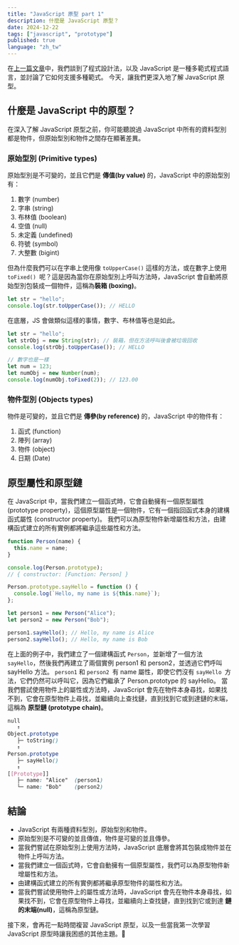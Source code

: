 ```yaml
---
title: "JavaScript 原型 part 1"
description: 什麼是 JavaScript 原型？
date: 2024-12-22
tags: ["javascript", "prototype"]
published: true
language: "zh_tw"
---
```


在[上一篇文章](/zh_tw/blog/js-prototype-introduction-programming-paradigms-zh_tw)中，我們談到了程式設計法，以及 JavaScript 是一種多範式程式語言，並討論了它如何支援多種範式。
今天，讓我們更深入地了解 JavaScript 原型。

## 什麼是 JavaScript 中的原型？

在深入了解 JavaScript 原型之前，你可能聽說過 JavaScript 中所有的資料型別都是物件，但原始型別和物件之間存在顯著差異。

### 原始型別 (Primitive types)

原始型別是不可變的，並且它們是 **傳值(by value)** 的，JavaScript 中的原始型別有：

1. 數字 (number)
2. 字串 (string)
3. 布林值 (boolean)
4. 空值 (null)
5. 未定義 (undefined)
6. 符號 (symbol)
7. 大整數 (bigint)

但為什麼我們可以在字串上使用像 `toUpperCase()` 這樣的方法，或在數字上使用 `toFixed() `呢？這是因為當你在原始型別上呼叫方法時，JavaScript 會自動將原始型別包裝成一個物件，這稱為**裝箱 (boxing)**。

```js
let str = "hello";
console.log(str.toUpperCase()); // HELLO
```

在底層，JS 會做類似這樣的事情，數字、布林值等也是如此。

```js
let str = "hello";
let strObj = new String(str); // 裝箱，但在方法呼叫後會被垃圾回收
console.log(strObj.toUpperCase()); // HELLO

// 數字也是一樣
let num = 123;
let numObj = new Number(num);
console.log(numObj.toFixed(2)); // 123.00
```

### 物件型別 (Objects types)

物件是可變的，並且它們是 **傳參(by reference)** 的，JavaScript 中的物件有：

1. 函式 (function)
2. 陣列 (array)
3. 物件 (object)
4. 日期 (Date)

## 原型屬性和原型鏈

在 JavaScript 中，當我們建立一個函式時，它會自動擁有一個原型屬性 (prototype property)，這個原型屬性是一個物件，它有一個指回函式本身的建構函式屬性 (constructor property)。
我們可以為原型物件新增屬性和方法，由建構函式建立的所有實例都將繼承這些屬性和方法。

```js
function Person(name) {
  this.name = name;
}

console.log(Person.prototype);
// { constructor: [Function: Person] }

Person.prototype.sayHello = function () {
  console.log(`Hello, my name is ${this.name}`);
};

let person1 = new Person("Alice");
let person2 = new Person("Bob");

person1.sayHello(); // Hello, my name is Alice
person2.sayHello(); // Hello, my name is Bob
```

在上面的例子中，我們建立了一個建構函式 `Person`，並新增了一個方法 `sayHello`，然後我們再建立了兩個實例 person1 和 person2，並透過它們呼叫 sayHello 方法。
`person1` 和 `person2 `有 name 屬性，即使它們沒有 `sayHello `方法，它們仍然可以呼叫它，因為它們繼承了 Person.prototype 的 sayHello。
當我們嘗試使用物件上的屬性或方法時，JavaScript 會先在物件本身尋找，如果找不到，它會在原型物件上尋找，並繼續向上查找鏈，直到找到它或到達鏈的末端，
這稱為 **原型鏈 (prototype chain)**。

```css
null
   ↑
Object.prototype
   ├─ toString()
   ↑
Person.prototype
   ├─ sayHello()
   ↑
[[Prototype]]
   ├─ name: "Alice"  (person1)
   └─ name: "Bob"    (person2)
```

## 結論

- JavaScript 有兩種資料型別，原始型別和物件。
- 原始型別是不可變的並且傳值，物件是可變的並且傳參。
- 當我們嘗試在原始型別上使用方法時，JavaScript 底層會將其包裝成物件並在物件上呼叫方法。
- 當我們建立一個函式時，它會自動擁有一個原型屬性，我們可以為原型物件新增屬性和方法。
- 由建構函式建立的所有實例都將繼承原型物件的屬性和方法。
- 當我們嘗試使用物件上的屬性或方法時，JavaScript 會先在物件本身尋找，如果找不到，它會在原型物件上尋找，並繼續向上查找鏈，直到找到它或到達 **鏈的末端(null)**，這稱為原型鏈。

接下來，會再花一點時間複習 JavaScript 原型，以及一些當我第一次學習 JavaScript 原型時讓我困惑的其他主題。🥲
